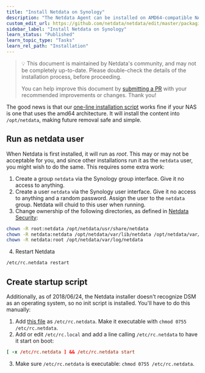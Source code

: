 ```yaml
---
title: "Install Netdata on Synology"
description: "The Netdata Agent can be installed on AMD64-compatible NAS systems using the 64-bit pre-compiled static binary."
custom_edit_url: https://github.com/netdata/netdata/edit/master/packaging/installer/methods/synology.md
sidebar_label: "Install Netdata on Synology"
learn_status: "Published"
learn_topic_type: "Tasks"
learn_rel_path: "Installation"
---
```



> 💡 This document is maintained by Netdata's community, and may not be completely up-to-date. Please double-check the
> details of the installation process, before proceeding.
>
> You can help improve this document by 
> [submitting a PR](/docs/nightly/installation/install-netdata-on-synology) 
> with your recommended improvements or changes. Thank you!


The good news is that our 
[one-line installation script](/docs/nightly/installation/install-netdata-with-kickstart.sh) 
works fine if your NAS is one that uses the amd64 architecture. It
will install the content into `/opt/netdata`, making future removal safe and simple.

## Run as netdata user

When Netdata is first installed, it will run as _root_. This may or may not be acceptable for you, and since other
installations run it as the `netdata` user, you might wish to do the same. This requires some extra work:

1.  Create a group `netdata` via the Synology group interface. Give it no access to anything.
2.  Create a user `netdata` via the Synology user interface. Give it no access to anything and a random password. Assign
    the user to the `netdata` group. Netdata will chuid to this user when running.
3.  Change ownership of the following directories, as defined in 
    [Netdata Security](/docs/nightly/configuration/security-design#security-design):

```sh
chown -R root:netdata /opt/netdata/usr/share/netdata
chown -R netdata:netdata /opt/netdata/var/lib/netdata /opt/netdata/var/cache/netdata
chown -R netdata:root /opt/netdata/var/log/netdata
```

4. Restart Netdata

```sh
/etc/rc.netdata restart
```

## Create startup script

Additionally, as of 2018/06/24, the Netdata installer doesn't recognize DSM as an operating system, so no init script is
installed. You'll have to do this manually:

1.  Add [this file](https://gist.github.com/oskapt/055d474d7bfef32c49469c1b53e8225f) as `/etc/rc.netdata`. Make it
    executable with `chmod 0755 /etc/rc.netdata`.
2.  Add or edit `/etc/rc.local` and add a line calling `/etc/rc.netdata` to have it start on boot:

```conf
[ -x /etc/rc.netdata ] && /etc/rc.netdata start
```

3. Make sure `/etc/rc.netdata` is executable: `chmod 0755 /etc/rc.netdata`.


